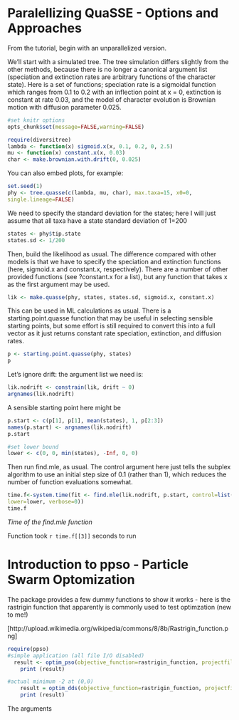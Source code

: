 Paralellizing QuaSSE - Options and Approaches
========================================================

From the tutorial, begin with an unparallelized version. 

We’ll start with a simulated tree. The tree simulation differs slightly from the other methods, because
there is no longer a canonical argument list (speciation and extinction rates are arbitrary functions of the
character state). Here is a set of functions; speciation rate is a sigmoidal function which ranges from 0.1
to 0.2 with an inflection point at x = 0, extinction is constant at rate 0.03, and the model of character
evolution is Brownian motion with diffusion parameter 0.025.


```r
#set knitr options
opts_chunk$set(message=FALSE,warning=FALSE)
```

```r
require(diversitree)
lambda <- function(x) sigmoid.x(x, 0.1, 0.2, 0, 2.5)
mu <- function(x) constant.x(x, 0.03)
char <- make.brownian.with.drift(0, 0.025)
```

You can also embed plots, for example:

```r
set.seed(1)
phy <- tree.quasse(c(lambda, mu, char), max.taxa=15, x0=0,
single.lineage=FALSE)
```

We need to specify the standard deviation for the states; here I will just assume that all taxa have a state
standard deviation of 1=200

```r
states <- phy$tip.state
states.sd <- 1/200
```

Then, build the likelihood as usual. The difference compared with other models is that we have to specify
the speciation and extinction functions (here, sigmoid.x and constant.x, respectively). There are a
number of other provided functions (see ?constant.x for a list), but any function that takes x as the first
argument may be used.

```r
lik <- make.quasse(phy, states, states.sd, sigmoid.x, constant.x)
```

This can be used in ML calculations as usual. There is a starting.point.quasse function that may
be useful in selecting sensible starting points, but some effort is still required to convert this into a full
vector as it just returns constant rate speciation, extinction, and diffusion rates.

```r
p <- starting.point.quasse(phy, states)
p
```

Let’s ignore drift: the argument list we need is:

```r
lik.nodrift <- constrain(lik, drift ~ 0)
argnames(lik.nodrift)
```

A sensible starting point here might be

```r
p.start <- c(p[1], p[1], mean(states), 1, p[2:3])
names(p.start) <- argnames(lik.nodrift)
p.start

#set lower bound
lower <- c(0, 0, min(states), -Inf, 0, 0)
```

Then run find.mle, as usual. The control argument here just tells the subplex algorithm to use an
initial step size of 0.1 (rather than 1), which reduces the number of function evaluations somewhat.

```r
time.f<-system.time(fit <- find.mle(lik.nodrift, p.start, control=list(parscale=.1),
lower=lower, verbose=0))
time.f
```

*Time of the find.mle function*

Function took `r time.f[[3]]` seconds to run

Introduction to ppso - Particle Swarm Optomization
====

The package provides a few dummy functions to show it works - here is the rastrigin function that apparently is commonly used to test optimzation (new to me!)

[http://upload.wikimedia.org/wikipedia/commons/8/8b/Rastrigin_function.png]

```r
require(ppso)
#simple application (all file I/O disabled)
  result <- optim_pso(objective_function=rastrigin_function, projectfile=NULL, logfile=NULL)
	print (result)

#actual minimum -2 at (0,0) 
	result = optim_dds(objective_function=rastrigin_function, projectfile=NULL, logfile=NULL)
	print (result)
```

The arguments

